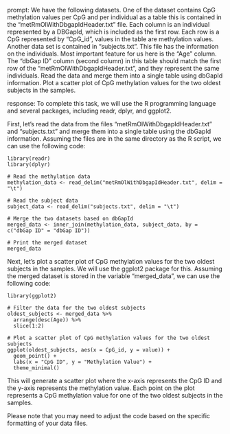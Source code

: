 prompt:
We have the following datasets. One of the dataset contains CpG methylation values per CpG and per individual as a table this is contained in the “metRmOlWithDbgapIdHeader.txt” file. Each column is an individual represented by a DBGapId, which is included as the first row. Each row is a CpG represented by "CpG_id", values in the table are methylation values. Another data set is contained in “subjects.txt”. This file has the information on the individuals. Most important feature for us here is the "Age" column. The "dbGap ID" column (second column) in this table should match the first row of the "metRmOlWithDbgapIdHeader.txt", and they represent the same individuals. Read the data and merge them into a single table using dbGapId information. Plot a scatter plot of CpG methylation values for the two oldest subjects in the samples.

response:
To complete this task, we will use the R programming language and several packages, including readr, dplyr, and ggplot2.

First, let's read the data from the files "metRmOlWithDbgapIdHeader.txt" and "subjects.txt" and merge them into a single table using the dbGapId information. Assuming the files are in the same directory as the R script, we can use the following code:

```
library(readr)
library(dplyr)

# Read the methylation data
methylation_data <- read_delim("metRmOlWithDbgapIdHeader.txt", delim = "\t")

# Read the subject data
subject_data <- read_delim("subjects.txt", delim = "\t")

# Merge the two datasets based on dbGapId
merged_data <- inner_join(methylation_data, subject_data, by = c("dbGap ID" = "dbGap ID"))

# Print the merged dataset
merged_data
```

Next, let's plot a scatter plot of CpG methylation values for the two oldest subjects in the samples. We will use the ggplot2 package for this. Assuming the merged dataset is stored in the variable "merged_data", we can use the following code:

```
library(ggplot2)

# Filter the data for the two oldest subjects
oldest_subjects <- merged_data %>% 
  arrange(desc(Age)) %>% 
  slice(1:2)

# Plot a scatter plot of CpG methylation values for the two oldest subjects
ggplot(oldest_subjects, aes(x = CpG_id, y = value)) +
  geom_point() +
  labs(x = "CpG ID", y = "Methylation Value") +
  theme_minimal()
```

This will generate a scatter plot where the x-axis represents the CpG ID and the y-axis represents the methylation value. Each point on the plot represents a CpG methylation value for one of the two oldest subjects in the samples.

Please note that you may need to adjust the code based on the specific formatting of your data files.
